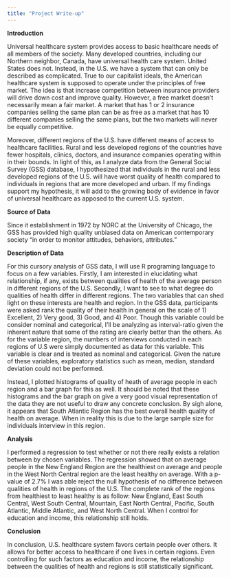 ```yaml
---
title: "Project Write-up"
---
```


**Introduction**

Universal healthcare system provides access to basic healthcare needs of all members of the society. Many developed countries, including our Northern neighbor, Canada, have universal health care system. United States does not. Instead, in the U.S. we have a system that can only be described as complicated. True to our capitalist ideals, the American healthcare system is supposed to operate under the principles of free market. The idea is that increase competition between insurance providers will drive down cost and improve quality. However, a free market doesn’t necessarily mean a fair market. A market that has 1 or 2 insurance companies selling the same plan can be as free as a market that has 10 different companies selling the same plans, but the two markets will never be equally competitive. 

Moreover, different regions of the U.S. have different means of access to healthcare facilities. Rural and less developed regions of the countries have fewer hospitals, clinics, doctors, and insurance companies operating within in their bounds. In light of this, as I analyze data from the General Social Survey (GSS) database, I hypothesized that individuals in the rural and less developed regions of the U.S. will have worst quality of health compared to individuals in regions that are more developed and urban. If my findings support my hypothesis, it will add to the growing body of evidence in favor of universal healthcare as apposed to the current U.S. system.

**Source of Data**

Since it establishment in 1972 by NORC at the University of Chicago, the GSS has provided high quality unbiased data on American contemporary society “in order to monitor attitudes, behaviors, attributes.” 

**Description of Data**

For this cursory analysis of GSS data, I will use R programing language to focus on a few variables. Firstly, I am interested in elucidating what relationship, if any, exists between qualities of health of the average person in different regions of the U.S. Secondly, I want to see to what degree do qualities of health differ in different regions. The two variables that can shed light on these interests are health and region. In the GSS data, participants were asked rank the quality of their health in general on the scale of 1) Excellent, 2) Very good, 3) Good, and 4) Poor. Though this variable could be consider nominal and categorical, I’ll be analyzing as interval-ratio given the inherent nature that some of the rating are clearly better than the others. As for the variable region, the numbers of interviews conducted in each regions of U.S were simply documented as data for this variable. This variable is clear and is treated as nominal and categorical. Given the nature of these variables, exploratory statistics such as mean, median, standard deviation could not be performed. 

Instead, I plotted histograms of quality of heath of average people in each region and a bar graph for this as well. It should be noted that these histograms and the bar graph on give a very good visual representation of the data they are not useful to draw any concrete conclusion. By sigh alone, it appears that South Atlantic Region has the best overall health quality of health on average. When in reality this is due to the large sample size for individuals interview in this region. 

**Analysis**

I performed a regression to test whether or not there really exists a relation between by chosen variables. The regression showed that on average people in the New England Region are the healthiest on average and people in the West North Central region are the least healthy on average. With a p-value of 2.7% I was able reject the null hypothesis of no difference between qualities of health in regions of the U.S. The complete rank of the regions from healthiest to least healthy is as follow: New England, East South Central, West South Central, Mountain, East North Central, Pacific, South Atlantic, Middle Atlantic, and West North Central. When I control for education and income, this relationship still holds.

**Conclusion**

In conclusion, U.S. healthcare system favors certain people over others. It allows for better access to healthcare if one lives in certain regions. Even controlling for such factors as education and income, the relationship between the qualities of health and regions is still statistically significant. 
 
